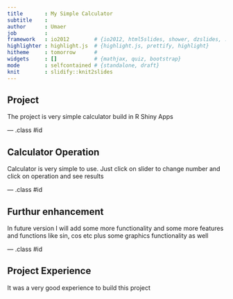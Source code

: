 ```yaml
---
title       : My Simple Calculator
subtitle    : 
author      : Umaer
job         : 
framework   : io2012        # {io2012, html5slides, shower, dzslides, ...}
highlighter : highlight.js  # {highlight.js, prettify, highlight}
hitheme     : tomorrow      # 
widgets     : []            # {mathjax, quiz, bootstrap}
mode        : selfcontained # {standalone, draft}
knit        : slidify::knit2slides
---
```


## Project

The project is very simple calculator build in R Shiny Apps

--- .class #id 

## Calculator Operation

Calculator is very simple to use.
Just click on slider to change number and click on operation and see results

--- .class #id 

## Furthur enhancement

In future version I will add some more functionality and some more features  and functions like sin, cos etc plus some graphics functionality as well

--- .class #id 

## Project Experience
It was a very good experience to build this project



